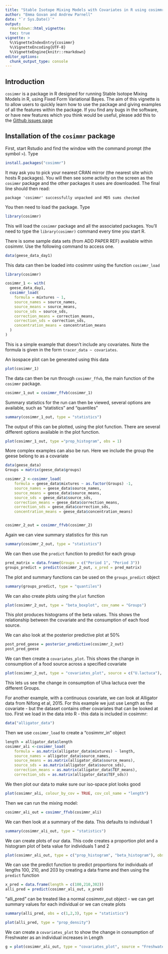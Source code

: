 ```yaml
---
title: "Stable Isotope Mixing Models with Covariates in R using cosimmr"
author: "Emma Govan and Andrew Parnell"
date: "`r Sys.Date()`"
output: 
  rmarkdown::html_vignette:
  toc: true
vignette: >
  %\VignetteIndexEntry{cosimmr}
  %\VignetteEncoding{UTF-8}
  %\VignetteEngine{knitr::rmarkdown}
editor_options: 
  chunk_output_type: console
---
```



## Introduction

`cosimmr` is a package in R designed for running Stable Isotope Mixing Models in
R, using Fixed Form Variational Bayes. The aim of this vignette is to allow users
to quickly learn how to use the package and giving examples of all the 
features within the package.
If you find any bugs in the software, or have new features which you think would be 
useful, please add this to the [Github issues page](https://github.com/emmagovan/cosimmr/issues)

## Installation of the `cosimmr` package

First, start Rstudio and find the window with the command prompt (the symbol `>`). Type

```r
install.packages("cosimmr")
```
It may ask you to pick your nearest CRAN mirror (the nearest site which hosts R packages). You will then see some activity on the screen as the `cosimmr` package and the other packages it uses are downloaded. The final line should then read: 

`package 'cosimmr' successfully unpacked and MD5 sums checked`

You then need to load the package. Type

```r
library(cosimmr)
```

This will load the `cosimmr` package and all the associated packages. You’ll need to type the `library(cosimmr)` command every time you start R.


There is some sample data sets (from ADD PAPER REF) available within cosimmr. 
Use the following command to access one.
```r
data(geese_data_day1)
```

This data can then be loaded into cosimmr using the function `cosimmr_load`

```r
library(cosimmr)
```
```r
cosimmr_1 <- with(
  geese_data_day1,
  cosimmr_load(
    formula = mixtures ~ 1,
    source_names = source_names,
    source_means = source_means,
    source_sds = source_sds,
    correction_means = correction_means,
    correction_sds = correction_sds,
    concentration_means = concentration_means
  )
)
```
This is a simple example that doesn't include any covariates. Note the formula is given in the form `tracer_data ~ covariates`. 

An isospace plot can be generated using this data
```r
plot(cosimmr_1)
```

The data can then be run through `cosimmr_ffvb`, the main function of the `cosimmr` 
package.
```r
cosimmr_1_out = cosimmr_ffvb(cosimmr_1)
```

Summary statistics for the run can then be viewed, several options are available, such as "statistics" and "quantiles"
```r
summary(cosimmr_1_out, type = "statistics")
```

The output of this can be plotted, using the plot function. There are several different options available in the plot function.
```r
plot(cosimmr_1_out, type ="prop_histogram", obs = 1)
```

More complex examples can also be run. Here we include the group the geese belong to as a covariate
```r
data(geese_data)
Groups = matrix(geese_data$groups)

cosimmr_2 <-cosimmr_load(
    formula = geese_data$mixtures ~ as.factor(Groups) -1,
    source_names = geese_data$source_names,
    source_means = geese_data$source_means,
    source_sds = geese_data$source_sds,
    correction_means = geese_data$correction_means,
    correction_sds = geese_data$correction_sds,
    concentration_means = geese_data$concentration_means)


cosimmr_2_out = cosimmr_ffvb(cosimmr_2)
```

Again we can view summary statistics for this run
```r
summary(cosimmr_2_out, type = "statistics")
```


We can then use the `predict` function to predict for each group
```r
pred_matrix = data.frame(Groups = c("Period 1", "Period 3"))
groups_predict = predict(cosimmr_2_out, x_pred = pred_matrix)
```

The plot and summary functions can be used on the `groups_predict` object
```r
summary(groups_predict, type = "quantiles")
```


We can also create plots using the `plot` function
```r
plot(cosimmr_2_out, type = "beta_boxplot", cov_name = "Groups")
```
This plot produces histograms of the beta values. This shows the relationship between the covariate and the consumption of each food source.


We can also look at the posterior predictive plot at 50%
```r
post_pred_geese = posterior_predictive(cosimmr_2_out)
post_pred_geese
```

We can then create a `covariates_plot`. This shows the change in consumption of
a food source across a specified covariate
```r
plot(cosimmr_2_out, type = "covariates_plot", source = c("U.lactuca"), cov_name = "Groups")
```
This lets us see the change in consumption of Ulva lactuca over the different Groups.



For another example, with a continuous covariate, we can look at Alligator data from Nifong et al, 2015.
For this example we just use Length as the covariate - but the dataset contains other covariates that can be looked at too.
First we load in the data into R - this data is included in cosimmr:
```r
data("alligator_data")
```

Then we use `cosimmr_load` to create a "cosimmr_in" object
```r
length = alligator_data$length
cosimmr_ali <-cosimmr_load(
    formula = as.matrix(alligator_data$mixtures) ~ length,
    source_names = alligator_data$source_names,
    source_means = as.matrix(alligator_data$source_means),
    source_sds = as.matrix(alligator_data$source_sds),
    correction_means = as.matrix(alligator_data$TEF_means),
    correction_sds = as.matrix(alligator_data$TEF_sds))
```

We then plot our data to make sure our iso-space plot looks good
```r
plot(cosimmr_ali, colour_by_cov = TRUE, cov_col_name = "length")
```

Then we can run the mixing model:
```r
cosimmr_ali_out = cosimmr_ffvb(cosimmr_ali)
```

We can then look at a summary of the data. This defaults to individual 1
```r
summary(cosimmr_ali_out, type = "statistics")
```

We can create plots of our data. This code creates a proportion plot and a histogram plot of beta value for individuals 1 and 2
```r
plot(cosimmr_ali_out, type = c("prop_histogram", "beta_histogram"), obs = c(1,2), cov_name = "length")
```

We can use the predict function to predict proportions for individuals of lengths 100, 210, and 203 by creating a data frame and then using the `predict` function
```r
x_pred = data.frame(length = c(100,210,302))
alli_pred = predict(cosimmr_ali_out, x_pred)
```

"alli_pred" can be treated like a normal cosimmr_out object - we can get summary values for each individual or we can create plots
```r
summary(alli_pred, obs = c(1,2,3), type = "statistics")

plot(alli_pred, type = "prop_density")
```


We can create a `covariates_plot` to show the change in consumption of Freshwater as an individual increases in Length
```r
g = plot(cosimmr_ali_out, type = "covariates_plot", source = "Freshwater", cov_name = "length") 
```

